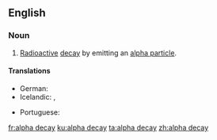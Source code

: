 ==English==

===Noun===
{{en-noun}}

# [[radioactive|Radioactive]] [[decay]] by emitting an [[alpha particle]].

====Translations====
{{trans-top|radioactive decay by emitting an alpha particle}}
* German: {{t+|de|Alphazerfall|m}}
* Icelandic: {{t|is|alfasundrun|f}}, {{t|is|alfahrörnun|f}}
{{trans-mid}}
* Portuguese: {{t|pt|decaimento alfa|m}}
{{trans-bottom}}

[[fr:alpha decay]]
[[ku:alpha decay]]
[[ta:alpha decay]]
[[zh:alpha decay]]